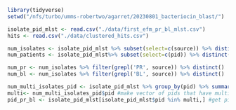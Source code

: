 ```r
library(tidyverse)
setwd("/nfs/turbo/umms-robertwo/agarret/20230801_bacteriocin_blast/")
```

```r
isolate_pid_mlst <- read.csv("./data/first_efm_pr_bl_mlst.csv")
hits <- read.csv("./data/clustered_hits.csv")

```

```r
num_isolates <- isolate_pid_mlst %>% subset(select=c(source)) %>% distinct()
num_patients <- isolate_pid_mlst%>% subset(select=c(pid)) %>% distinct()

num_pr <- num_isolates %>% filter(grepl('PR', source)) %>% distinct()
num_bl <- num_isolates %>% filter(grepl('BL', source)) %>% distinct()

num_multi_isolates_pid <- isolate_pid_mlst %>% group_by(pid) %>% summarize(source=length(unique(source))) %>% ungroup() %>% filter(source>1) #identify pid with mutiple genomes associated with them 
multi<- num_multi_isolates_pid$pid #make vector of pids that have multiple genomes
pid_pr_bl <- isolate_pid_mlst[isolate_pid_mlst$pid %in% multi,] #get pid that have both pr&bl associated with them
```

